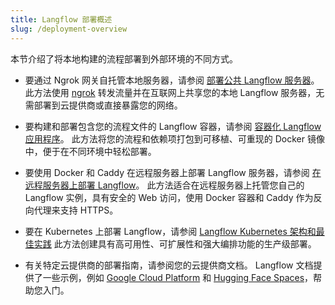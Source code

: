 ```yaml
---
title: Langflow 部署概述
slug: /deployment-overview
---
```



本节介绍了将本地构建的流程部署到外部环境的不同方式。

* 要通过 Ngrok 网关自托管本地服务器，请参阅 [部署公共 Langflow 服务器](/deployment-public-server)。
此方法使用 [ngrok](https://ngrok.com/docs/getting-started/) 转发流量并在互联网上共享您的本地 Langflow 服务器，无需部署到云提供商或直接暴露您的网络。

* 要构建和部署包含您的流程文件的 Langflow 容器，请参阅 [容器化 Langflow 应用程序](develop-application)。
此方法将您的流程和依赖项打包到可移植、可重现的 Docker 镜像中，便于在不同环境中轻松部署。

* 要使用 Docker 和 Caddy 在远程服务器上部署 Langflow 服务器，请参阅 [在远程服务器上部署 Langflow](/deployment-caddyfile)。
此方法适合在远程服务器上托管您自己的 Langflow 实例，具有安全的 Web 访问，使用 Docker 容器和 Caddy 作为反向代理来支持 HTTPS。

* 要在 Kubernetes 上部署 Langflow，请参阅 [Langflow Kubernetes 架构和最佳实践](/deployment-prod-best-practices)
此方法创建具有高可用性、可扩展性和强大编排功能的生产级部署。

* 有关特定云提供商的部署指南，请参阅您的云提供商文档。
Langflow 文档提供了一些示例，例如 [Google Cloud Platform](/deployment-gcp) 和 [Hugging Face Spaces](/deployment-hugging-face-spaces)，帮助您入门。